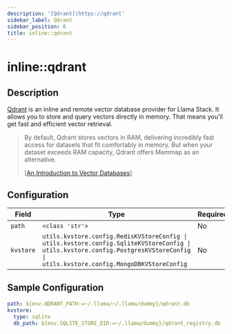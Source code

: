 ```yaml
---
description: '[Qdrant](https://qdrant'
sidebar_label: Qdrant
sidebar_position: 6
title: inline::qdrant
---
```


# inline::qdrant

## Description

[Qdrant](https://qdrant.tech/documentation/) is an inline and remote vector database provider for Llama Stack. It
allows you to store and query vectors directly in memory.
That means you'll get fast and efficient vector retrieval.

> By default, Qdrant stores vectors in RAM, delivering incredibly fast access for datasets that fit comfortably in
> memory. But when your dataset exceeds RAM capacity, Qdrant offers Memmap as an alternative.
>
> \[[An Introduction to Vector Databases](https://qdrant.tech/articles/what-is-a-vector-database/)\]

## Configuration

| Field | Type | Required | Default | Description |
|-------|------|----------|---------|-------------|
| `path` | `<class 'str'>` | No |  |  |
| `kvstore` | `utils.kvstore.config.RedisKVStoreConfig \| utils.kvstore.config.SqliteKVStoreConfig \| utils.kvstore.config.PostgresKVStoreConfig \| utils.kvstore.config.MongoDBKVStoreConfig` | No | sqlite |  |

## Sample Configuration

```yaml
path: ${env.QDRANT_PATH:=~/.llama/~/.llama/dummy}/qdrant.db
kvstore:
  type: sqlite
  db_path: ${env.SQLITE_STORE_DIR:=~/.llama/dummy}/qdrant_registry.db
```
